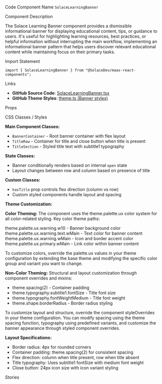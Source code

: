 
<Meta of={SolaceLearningBannerStories} />

<Title>Learning Banner</Title>

<Description of={SolaceLearningBannerStories} />

<Subtitle>Code Component Name</Subtitle>
`SolaceLearningBanner`

<Subtitle>Component Description</Subtitle>

The Solace Learning Banner component provides a dismissible informational banner for displaying educational content, tips, or guidance to users. It's useful for highlighting learning resources, best practices, or helpful information without interrupting the main workflow, implementing an informational banner pattern that helps users discover relevant educational content while maintaining focus on their primary tasks.

<Subtitle>Import Statement</Subtitle>

```tsx
import { SolaceLearningBanner } from "@SolaceDev/maas-react-components";
```

<Subtitle>Links</Subtitle>

- **GitHub Source Code**: [SolaceLearningBanner.tsx](https://github.com/SolaceDev/maas-react-components/blob/main/src/components/SolaceLearningBanner.tsx)
- **GitHub Theme Styles**: <a href="https://github.com/SolaceDev/maas-react-components/blob/main/src/resources/theme.ts#:~:text=Banner" target="_blank">theme.ts (Banner styles)</a>

<Subtitle>Props</Subtitle>

<ArgTypes of={SolaceLearningBannerStories} />

<Subtitle>CSS Classes / Styles</Subtitle>

**Main Component Classes:**

- `BannerContainer` - Root banner container with flex layout
- `TitleRow` - Container for title and close button when title is present
- `TitleSection` - Styled title text with subtitle1 typography

**State Classes:**

- Banner conditionally renders based on internal `open` state
- Layout changes between row and column based on presence of title

**Custom Classes:**

- `hasTitle` prop controls flex direction (column vs row)
- Custom styled components handle layout and spacing

**Theme Customization:**

**Color Theming:**
The component uses the theme.palette.ux color system for all color-related styling. Key color theme paths:

<div style={{ display: "flex", alignItems: "center", margin: "8px 0" }}>
	<div
		style={{
			width: "16px",
			height: "16px",
			backgroundColor: "#FFF3CD",
			border: "1px solid rgba(0,0,0,0.2)",
			borderRadius: "3px",
			marginRight: "8px"
		}}
	></div>
	<span>theme.palette.ux.warning.w10 - Banner background color</span>
</div>
<div style={{ display: "flex", alignItems: "center", margin: "8px 0" }}>
	<div
		style={{
			width: "16px",
			height: "16px",
			backgroundColor: "#856404",
			border: "1px solid rgba(0,0,0,0.2)",
			borderRadius: "3px",
			marginRight: "8px"
		}}
	></div>
	<span>theme.palette.ux.warning.text.wMain - Text color for banner content</span>
</div>
<div style={{ display: "flex", alignItems: "center", margin: "8px 0" }}>
	<div
		style={{
			width: "16px",
			height: "16px",
			backgroundColor: "#FFC107",
			border: "1px solid rgba(0,0,0,0.2)",
			borderRadius: "3px",
			marginRight: "8px"
		}}
	></div>
	<span>theme.palette.ux.warning.wMain - Icon and border accent color</span>
</div>
<div style={{ display: "flex", alignItems: "center", margin: "8px 0" }}>
	<div
		style={{
			width: "16px",
			height: "16px",
			backgroundColor: "#0066CC",
			border: "1px solid rgba(0,0,0,0.2)",
			borderRadius: "3px",
			marginRight: "8px"
		}}
	></div>
	<span>theme.palette.ux.primary.wMain - Link color within banner content</span>
</div>

To customize colors, override the palette.ux values in your theme configuration by extending the base theme and modifying the specific color group and variant you want to change.

**Non-Color Theming:**
Structural and layout customization through component overrides and mixins:

- theme.spacing(2) - Container padding
- theme.typography.subtitle1.fontSize - Title font size
- theme.typography.fontWeightMedium - Title font weight
- theme.shape.borderRadius - Border radius styling

To customize layout and structure, override the component styleOverrides in your theme configuration. You can modify spacing using the theme spacing function, typography using predefined variants, and customize the banner appearance through styled component overrides.

**Layout Specifications:**

- Border radius: 4px for rounded corners
- Container padding: theme.spacing(2) for consistent spacing
- Flex direction: column when title present, row when title absent
- Title typography: Uses subtitle1 fontSize with medium font weight
- Close button: 24px icon size with icon variant styling

<Subtitle>Stories</Subtitle>

<CustomStories />
